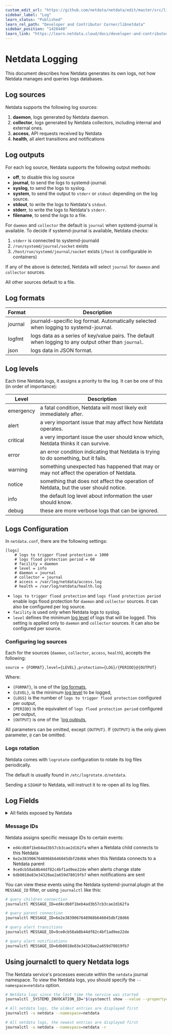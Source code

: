 ```yaml
---
custom_edit_url: "https://github.com/netdata/netdata/edit/master/src/libnetdata/log/README.md"
sidebar_label: "Log"
learn_status: "Published"
learn_rel_path: "Developer and Contributor Corner/libnetdata"
sidebar_position: "1420440"
learn_link: "https://learn.netdata.cloud/docs/developer-and-contributor-corner/libnetdata/log"
---
```



# Netdata Logging

This document describes how Netdata generates its own logs, not how Netdata manages and queries logs databases.

## Log sources

Netdata supports the following log sources:

1. **daemon**, logs generated by Netdata daemon.
2. **collector**, logs generated by Netdata collectors, including internal and external ones.
3. **access**, API requests received by Netdata
4. **health**, all alert transitions and notifications

## Log outputs

For each log source, Netdata supports the following output methods:

- **off**, to disable this log source
- **journal**, to send the logs to systemd-journal.
- **syslog**, to send the logs to syslog.
- **system**, to send the output to `stderr` or `stdout` depending on the log source.
- **stdout**, to write the logs to Netdata's `stdout`.
- **stderr**, to write the logs to Netdata's `stderr`.
- **filename**, to send the logs to a file.

For `daemon` and `collector` the default is `journal` when systemd-journal is available.
To decide if systemd-journal is available, Netdata checks:

1. `stderr` is connected to systemd-journald
2. `/run/systemd/journal/socket` exists
3. `/host/run/systemd/journal/socket` exists (`/host` is configurable in containers)

If any of the above is detected, Netdata will select `journal` for `daemon` and `collector` sources.

All other sources default to a file.

## Log formats

| Format  | Description                                                                                            |
|---------|--------------------------------------------------------------------------------------------------------|
| journal | journald-specific log format. Automatically selected when logging to systemd-journal.                  |
| logfmt  | logs data as a series of key/value pairs. The default when logging to any output other than `journal`. |
| json    | logs data in JSON format.                                                                              |

## Log levels

Each time Netdata logs, it assigns a priority to the log. It can be one of this (in order of importance):

| Level     | Description                                                                            |
|-----------|----------------------------------------------------------------------------------------|
| emergency | a fatal condition, Netdata will most likely exit immediately after.                    |
| alert     | a very important issue that may affect how Netdata operates.                           |
| critical  | a very important issue the user should know which, Netdata thinks it can survive.      |
| error     | an error condition indicating that Netdata is trying to do something, but it fails.    |
| warning   | something unexpected has happened that may or may not affect the operation of Netdata. |
| notice    | something that does not affect the operation of Netdata, but the user should notice.   |
| info      | the default log level about information the user should know.                          |
| debug     | these are more verbose logs that can be ignored.                                       |

## Logs Configuration

In `netdata.conf`, there are the following settings:

```
[logs]
	# logs to trigger flood protection = 1000
	# logs flood protection period = 60
	# facility = daemon
	# level = info
	# daemon = journal
	# collector = journal
	# access = /var/log/netdata/access.log
	# health = /var/log/netdata/health.log
```

- `logs to trigger flood protection` and `logs flood protection period` enable logs flood protection for `daemon` and `collector` sources. It can also be configured per log source.
- `facility` is used only when Netdata logs to syslog.
- `level` defines the minimum [log level](#log-levels) of logs that will be logged. This setting is applied only to `daemon` and `collector` sources. It can also be configured per source.

### Configuring log sources

Each for the sources (`daemon`, `collector`, `access`, `health`), accepts the following: 

```
source = {FORMAT},level={LEVEL},protection={LOG}/{PERIOD}@{OUTPUT}
```

Where:

- `{FORMAT}`, is one of the [log formats](#log-formats),
- `{LEVEL}`, is the minimum [log level](#log-levels) to be logged,
- `{LOGS}` is the number of `logs to trigger flood protection` configured per output,
- `{PERIOD}` is the equivalent of `logs flood protection period` configured per output,
- `{OUTPUT}` is one of the `[log outputs](#log-outputs),

All parameters can be omitted, except `{OUTPUT}`. If `{OUTPUT}` is the only given parameter, `@` can be omitted.

### Logs rotation

Netdata comes with `logrotate` configuration to rotate its log files periodically.

The default is usually found in `/etc/logrotate.d/netdata`.

Sending a `SIGHUP` to Netdata, will instruct it to re-open all its log files.

## Log Fields

<details>
<summary>All fields exposed by Netdata</summary>

|                journal                 |             logfmt             |              json              |                                                Description                                                |
|:--------------------------------------:|:------------------------------:|:------------------------------:|:---------------------------------------------------------------------------------------------------------:|
|      `_SOURCE_REALTIME_TIMESTAMP`      |             `time`             |             `time`             |                                        the timestamp of the event                                         |
|          `SYSLOG_IDENTIFIER`           |             `comm`             |             `comm`             |                                       the program logging the event                                       |
|            `ND_LOG_SOURCE`             |            `source`            |            `source`            |                                  one of the [log sources](#log-sources)                                   |
|         `PRIORITY`<br/>numeric         |        `level`<br/>text        |      `level`<br/>numeric       |                                   one of the [log levels](#log-levels)                                    |
|                `ERRNO`                 |            `errno`             |            `errno`             |                                       the numeric value of `errno`                                        |
|            `INVOCATION_ID`             |               -                |               -                | a unique UUID of the Netdata session, reset on every Netdata restart, inherited by systemd when available |
|              `CODE_LINE`               |               -                |               -                |                         the line number of of the source code logging this event                          |
|              `CODE_FILE`               |               -                |               -                |                            the filename of the source code logging this event                             |
|            `CODE_FUNCTION`             |               -                |               -                |                          the function name of the source code logging this event                          |
|                 `TID`                  |             `tid`              |             `tid`              |                              the thread id of the thread logging this event                               |
|              `THREAD_TAG`              |            `thread`            |            `thread`            |                                 the name of the thread logging this event                                 |
|              `MESSAGE_ID`              |            `msg_id`            |            `msg_id`            |                                      see [message IDs](#message-ids)                                      |
|              `ND_MODULE`               |            `module`            |            `module`            |                                   the Netdata module logging this event                                   |
|             `ND_NIDL_NODE`             |             `node`             |             `node`             |                             the hostname of the node the event is related to                              |
|           `ND_NIDL_INSTANCE`           |           `instance`           |           `instance`           |                             the instance of the node the event is related to                              |
|           `ND_NIDL_CONTEXT`            |           `context`            |           `context`            |    the context the event is related to (this is usually the chart name, as shown on netdata dashboards    |
|          `ND_NIDL_DIMENSION`           |          `dimension`           |          `dimension`           |                                   the dimension the event is related to                                   |
|           `ND_SRC_TRANSPORT`           |        `src_transport`         |        `src_transport`         |                  when the event happened during a request, this is the request transport                  |
|              `ND_SRC_IP`               |            `src_ip`            |            `src_ip`            |          when the event happened during an inbound request, this is the IP the request came from          |
|             `ND_SRC_PORT`              |           `src_port`           |           `src_port`           |         when the event happened during an inbound request, this is the port the request came from         |
|        `ND_SRC_FORWARDED_HOST`         |      `src_forwarded_host`      |      `src_forwarded_host`      |                            the contents of the HTTP header `X-Forwarded-Host`                             |
|         `ND_SRC_FORWARDED_FOR`         |      `src_forwarded_for`       |      `src_forwarded_for`       |                             the contents of the HTTP header `X-Forwarded-For`                             |
|         `ND_SRC_CAPABILITIES`          |       `src_capabilities`       |       `src_capabilities`       |          when the request came from a child, this is the communication capabilities of the child          |
|           `ND_DST_TRANSPORT`           |        `dst_transport`         |        `dst_transport`         |        when the event happened during an outbound request, this is the outbound request transport         |
|              `ND_DST_IP`               |            `dst_ip`            |            `dst_ip`            |        when the event happened during an outbound request, this is the IP the request destination         |
|             `ND_DST_PORT`              |           `dst_port`           |           `dst_port`           |       when the event happened during an outbound request, this is the port the request destination        |
|         `ND_DST_CAPABILITIES`          |       `dst_capabilities`       |       `dst_capabilities`       |          when the request goes to a parent, this is the communication capabilities of the parent          |
|          `ND_REQUEST_METHOD`           |          `req_method`          |          `req_method`          |      when the event happened during an inbound request, this is the method the request was received       |
|           `ND_RESPONSE_CODE`           |             `code`             |             `code`             |                         when responding to a request, this this the response code                         |
|           `ND_CONNECTION_ID`           |             `conn`             |             `conn`             |            when there is a connection id for an inbound connection, this is the connection id             |
|          `ND_TRANSACTION_ID`           |         `transaction`          |         `transaction`          |                               the transaction id (UUID) of all API requests                               |
|        `ND_RESPONSE_SENT_BYTES`        |          `sent_bytes`          |          `sent_bytes`          |                                    the bytes we sent to API responses                                     |
|        `ND_RESPONSE_SIZE_BYTES`        |          `size_bytes`          |          `size_bytes`          |                                the uncompressed bytes of the API responses                                |
|      `ND_RESPONSE_PREP_TIME_USEC`      |           `prep_ut`            |           `prep_ut`            |                                   the time needed to prepare a response                                   |
|      `ND_RESPONSE_SENT_TIME_USEC`      |           `sent_ut`            |           `sent_ut`            |                                    the time needed to send a response                                     |
|     `ND_RESPONSE_TOTAL_TIME_USEC`      |           `total_ut`           |           `total_ut`           |                               the total time needed to complete a response                                |
|             `ND_ALERT_ID`              |           `alert_id`           |           `alert_id`           |                                   the alert id this event is related to                                   |
|          `ND_ALERT_EVENT_ID`           |        `alert_event_id`        |        `alert_event_id`        |                          a sequential number of the alert transition (per host)                           |
|          `ND_ALERT_UNIQUE_ID`          |       `alert_unique_id`        |       `alert_unique_id`        |                          a sequential number of the alert transition (per alert)                          |
|        `ND_ALERT_TRANSITION_ID`        |     `alert_transition_id`      |     `alert_transition_id`      |                                 the unique UUID of this alert transition                                  |
|           `ND_ALERT_CONFIG`            |         `alert_config`         |         `alert_config`         |                                    the alert configuration hash (UUID)                                    |
|            `ND_ALERT_NAME`             |            `alert`             |            `alert`             |                                              the alert name                                               |
|            `ND_ALERT_CLASS`            |         `alert_class`          |         `alert_class`          |                                         the alert classification                                          |
|          `ND_ALERT_COMPONENT`          |       `alert_component`        |       `alert_component`        |                                            the alert component                                            |
|            `ND_ALERT_TYPE`             |          `alert_type`          |          `alert_type`          |                                              the alert type                                               |
|            `ND_ALERT_EXEC`             |          `alert_exec`          |          `alert_exec`          |                                      the alert notification program                                       |
|          `ND_ALERT_RECIPIENT`          |       `alert_recipient`        |       `alert_recipient`        |                                          the alert recipient(s)                                           |
|            `ND_ALERT_VALUE`            |         `alert_value`          |         `alert_value`          |                                          the current alert value                                          |
|          `ND_ALERT_VALUE_OLD`          |       `alert_value_old`        |       `alert_value_old`        |                                         the previous alert value                                          |
|           `ND_ALERT_STATUS`            |         `alert_status`         |         `alert_status`         |                                         the current alert status                                          |
|         `ND_ALERT_STATUS_OLD`          |       `alert_value_old`        |       `alert_value_old`        |                                         the previous alert value                                          |
|            `ND_ALERT_UNITS`            |         `alert_units`          |         `alert_units`          |                                          the units of the alert                                           |
|           `ND_ALERT_SUMMARY`           |        `alert_summary`         |        `alert_summary`         |                                       the summary text of the alert                                       |
|            `ND_ALERT_INFO`             |          `alert_info`          |          `alert_info`          |                                        the info text of the alert                                         |
|          `ND_ALERT_DURATION`           |        `alert_duration`        |        `alert_duration`        |                             the duration the alert was in its previous state                              |
| `ND_ALERT_NOTIFICATION_TIMESTAMP_USEC` | `alert_notification_timestamp` | `alert_notification_timestamp` |                           the timestamp the notification delivery is scheduled                            |
|              `ND_REQUEST`              |           `request`            |           `request`            |                             the full request during which the event happened                              |
|               `MESSAGE`                |             `msg`              |             `msg`              |                                             the event message                                             |

</details>

### Message IDs

Netdata assigns specific message IDs to certain events:

- `ed4cdb8f1beb4ad3b57cb3cae2d162fa` when a Netdata child connects to this Netdata
- `6e2e3839067648968b646045dbf28d66` when this Netdata connects to a Netdata parent
- `9ce0cb58ab8b44df82c4bf1ad9ee22de` when alerts change state
- `6db0018e83e34320ae2a659d78019fb7` when notifications are sent

You can view these events using the Netdata systemd-journal.plugin at the `MESSAGE_ID` filter,
or using `journalctl` like this:

```bash
# query children connection
journalctl MESSAGE_ID=ed4cdb8f1beb4ad3b57cb3cae2d162fa

# query parent connection
journalctl MESSAGE_ID=6e2e3839067648968b646045dbf28d66

# query alert transitions
journalctl MESSAGE_ID=9ce0cb58ab8b44df82c4bf1ad9ee22de

# query alert notifications
journalctl MESSAGE_ID=6db0018e83e34320ae2a659d78019fb7
```

## Using journalctl to query Netdata logs

The Netdata service's processes execute within the `netdata` journal namespace. To view the Netdata logs, you should
specify the `--namespace=netdata` option.

```bash
# Netdata logs since the last time the service was started
journalctl _SYSTEMD_INVOCATION_ID="$(systemctl show --value --property=InvocationID netdata)" --namespace=netdata

# All netdata logs, the oldest entries are displayed first  
journalctl -u netdata --namespace=netdata

# All netdata logs, the newest entries are displayed first  
journalctl -u netdata --namespace=netdata -r
```
